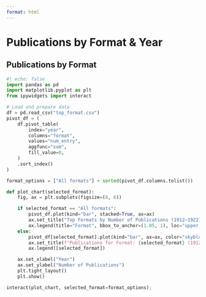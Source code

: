 ```yaml
---
format: html
---
```


<h1 class="page-top">Publications by Format & Year</h1>


## Publications by Format

```python
#| echo: false
import pandas as pd
import matplotlib.pyplot as plt
from ipywidgets import interact

# Load and prepare data
df = pd.read_csv("top_format.csv")
pivot_df = (
    df.pivot_table(
        index="year",
        columns="format",
        values="num_entry",
        aggfunc="sum",
        fill_value=0,
    )
    .sort_index()
)

format_options = ["All formats"] + sorted(pivot_df.columns.tolist())

def plot_chart(selected_format):
    fig, ax = plt.subplots(figsize=(8, 6))

    if selected_format == "All formats":
        pivot_df.plot(kind="bar", stacked=True, ax=ax)
        ax.set_title("Top Formats by Number of Publications (1912–1922)")
        ax.legend(title="Format", bbox_to_anchor=(1.05, 1), loc="upper left")
    else:
        pivot_df[selected_format].plot(kind="bar", ax=ax, color="skyblue")
        ax.set_title(f"Publications for Format: {selected_format} (1912–1922)")
        ax.legend([selected_format])

    ax.set_xlabel("Year")
    ax.set_ylabel("Number of Publications")
    plt.tight_layout()
    plt.show()

interact(plot_chart, selected_format=format_options);

```